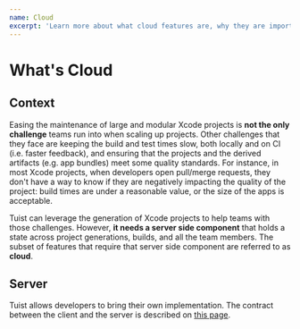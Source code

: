 ```yaml
---
name: Cloud
excerpt: 'Learn more about what cloud features are, why they are important for scaling up projects, and why they need a server-side component that holds state across project generations, builds, and team mebers.'
---
```


# What's Cloud

## Context

Easing the maintenance of large and modular Xcode projects is **not the only challenge** teams run into when scaling up projects.
Other challenges that they face are keeping the build and test times slow, both locally and on CI (i.e. faster feedback),
and ensuring that the projects and the derived artifacts (e.g. app bundles) meet some quality standards.
For instance,
in most Xcode projects,
when developers open pull/merge requests,
they don't have a way to know if they are negatively impacting the quality of the project:
build times are under a reasonable value, or
the size of the apps is acceptable.

Tuist can leverage the generation of Xcode projects to help teams with those challenges.
However,
**it needs a server side component** that holds a state across project generations, builds, and all the team members.
The subset of features that require that server side component are referred to as **cloud**.

## Server

Tuist allows developers to bring their own implementation.
The contract between the client and the server is described on [this page](/docs/cloud/contract/).
